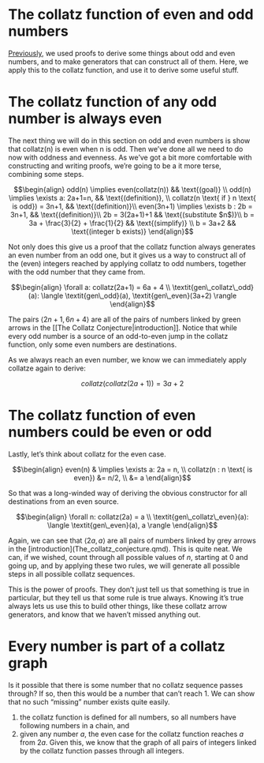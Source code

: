# The collatz function of even and odd numbers

[Previously](All_numbers_are_either_odd_or_even.qmd), we used proofs to derive some things about odd and even numbers, and to make generators that can construct all of them. Here, we apply this to the collatz function, and use it to derive some useful stuff.

# The collatz function of any odd number is always even

The next thing we will do in this section on odd and even numbers is show that collatz(n) is even when n is odd. Then we've done all we need to do now with oddness and evenness. As we've got a bit more comfortable with constructing and writing proofs, we're going to be a it more terse, combining some steps.

$$\begin{align}
odd(n) \implies even(collatz(n)) && \text{(goal)} \\
odd(n) \implies \exists a: 2a+1=n, && \text{(definition)}, \\
collatz(n \text{ if } n \text{ is odd}) = 3n+1, && \text{(definition)}\\
even(3n+1) \implies \exists b : 2b = 3n+1, && \text{(definition)}\\
2b = 3(2a+1)+1 && \text{(substitute $n$)}\\
b = 3a + \frac{3}{2} + \frac{1}{2} && \text{(simplify)} \\
b = 3a+2 && \text{(integer b exists)}
\end{align}$$

Not only does this give us a proof that the collatz function always generates an even number from an odd one, but it gives us a way to construct all of the (even) integers reached by applying collatz to odd numbers, together with the odd number that they came from.

$$\begin{align}
\forall a: collatz(2a+1) = 6a + 4 \\
\textit{gen\_collatz\_odd}(a): \langle \textit{gen\_odd}(a), \textit{gen\_even}(3a+2) \rangle
\end{align}$$

The pairs $\langle 2n+1, 6n+4 \rangle$ are all of the pairs of numbers linked by green arrows in the \[\[The Collatz Conjecture\|introduction\]\]. Notice that while every odd number is a source of an odd-to-even jump in the collatz function, only some even numbers are destinations.

As we always reach an even number, we know we can immediately apply collatze again to derive:

$$collatz(collatz(2a+1)) = 3a+2$$

# The collatz function of even numbers could be even or odd

Lastly, let's think about collatz for the even case.

$$\begin{align}
even(n) & \implies \exists a: 2a = n, \\
collatz(n : n \text{ is even}) &= n/2, \\
&= a
\end{align}$$

So that was a long-winded way of deriving the obvious constructor for all destinations from an even source.

$$\begin{align}
\forall n: collatz(2a) = a \\
\textit{gen\_collatz\_even}(a): \langle \textit{gen\_even}(a), a \rangle
\end{align}$$

Again, we can see that $\langle 2a, a \rangle$ are all pairs of numbers linked by grey arrows in the \[introduction\](The_collatz_conjecture.qmd). This is quite neat. We can, if we wished, count through all possible values of $n$, starting at 0 and going up, and by applying these two rules, we will generate all possible steps in all possible collatz sequences.

This is the power of proofs. They don't just tell us that something is true in particular, but they tell us that some rule is true always. Knowing it's true always lets us use this to build other things, like these collatz arrow generators, and know that we haven't missed anything out.

# Every number is part of a collatz graph

Is it possible that there is some number that no collatz sequence passes through? If so, then this would be a number that can't reach 1. We can show that no such "missing" number exists quite easily.

1.  the collatz function is defined for all numbers, so all numbers have following numbers in a chain, and
2.  given any number $a$, the even case for the collatz function reaches $a$ from $2a$. Given this, we know that the graph of all pairs of integers linked by the collatz function passes through all integers.